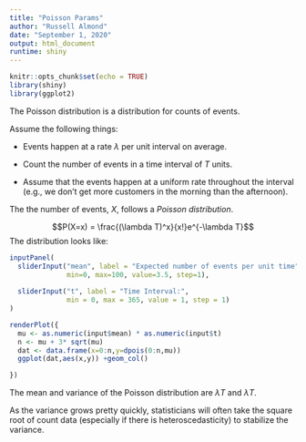 ```yaml
---
title: "Poisson Params"
author: "Russell Almond"
date: "September 1, 2020"
output: html_document
runtime: shiny
---
```


```r
knitr::opts_chunk$set(echo = TRUE)
library(shiny)
library(ggplot2)
```

The Poisson distribution is a distribution for counts of events.  

Assume the following things:

* Events happen at a rate $\lambda$ per unit interval on average.

* Count the number of events in a time interval of $T$ units.

* Assume that the events happen at a uniform rate throughout the interval (e.g., we don't get more customers in the morning than the afternoon).

The the number of events, $X$, follows a _Poisson distribution_.

$$P(X=x) = \frac{(\lambda T)^x}{x!}e^{-\lambda T}$$
The distribution looks like:

```r
inputPanel(
  sliderInput("mean", label = "Expected number of events per unit time",
              min=0, max=100, value=3.5, step=1),
  
  sliderInput("t", label = "Time Interval:",
              min = 0, max = 365, value = 1, step = 1)
)

renderPlot({
  mu <- as.numeric(input$mean) * as.numeric(input$t)
  n <- mu + 3* sqrt(mu)
  dat <- data.frame(x=0:n,y=dpois(0:n,mu))
  ggplot(dat,aes(x,y)) +geom_col()  

})
```

The mean and variance of the Poisson distribution are $\lambda T$ and $\lambda T$.  

As the variance grows pretty quickly, statisticians will often take the square root of count data (especially if there is heteroscedasticity) to stabilize the variance.